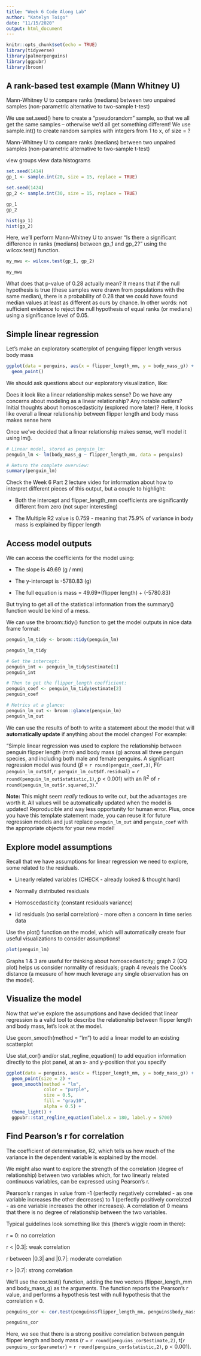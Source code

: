 ```yaml
---
title: "Week 6 Code Along Lab"
author: "Katelyn Toigo"
date: "11/15/2020"
output: html_document
---
```


```r
knitr::opts_chunk$set(echo = TRUE)
library(tidyverse)
library(palmerpenguins)
library(ggpubr)
library(broom)
```

## A rank-based test example (Mann Whitney U)

Mann-Whitney U to compare ranks (medians) between two unpaired samples (non-parametric alternative to two-sample t-test)

We use set.seed() here to create a “pseudorandom” sample, so that we all get the same samples – otherwise we’d all get something different! We use sample.int() to create random samples with integers from 1 to x, of size = ?

Mann-Whitney U to compare ranks (medians) between two unpaired samples (non-parametric alternative to two-sample t-test)

view groups
view data histograms

```r
set.seed(1414)
gp_1 <- sample.int(20, size = 15, replace = TRUE)

set.seed(1424)
gp_2 <- sample.int(30, size = 15, replace = TRUE)

gp_1
gp_2

hist(gp_1)
hist(gp_2)
```

Here, we’ll perform Mann-Whitney U to answer “Is there a significant difference in ranks (medians) between gp_1 and gp_2?” using the wilcox.test() function.

```r
my_mwu <- wilcox.test(gp_1, gp_2)

my_mwu
```

What does that p-value of 0.28 actually mean? It means that if the null hypothesis is true (these samples were drawn from populations with the same median), there is a probability of 0.28 that we could have found median values at least as different as ours by chance. In other words: not sufficient evidence to reject the null hypothesis of equal ranks (or medians) using a significance level of 0.05.


## Simple linear regression

Let’s make an exploratory scatterplot of penguing flipper length versus body mass

```r
ggplot(data = penguins, aes(x = flipper_length_mm, y = body_mass_g)) +
  geom_point()
```

We should ask questions about our exploratory visualization, like:

Does it look like a linear relationship makes sense?
Do we have any concerns about modeling as a linear relationship?
Any notable outliers?
Initial thoughts about homoscedasticity (explored more later)?
Here, it looks like overall a linear relationship between flipper length and body mass makes sense here

Once we’ve decided that a linear relationship makes sense, we’ll model it using lm().

```r
# Linear model, stored as penguin_lm:
penguin_lm <- lm(body_mass_g ~ flipper_length_mm, data = penguins)

# Return the complete overview:
summary(penguin_lm)
```

Check the Week 6 Part 2 lecture video for information about how to interpret different pieces of this output, but a couple to highlight:

- Both the intercept and flipper_length_mm coefficients are significantly different from zero (not super interesting)

- The Multiple R2 value is 0.759 - meaning that 75.9% of variance in body mass is explained by flipper length


## Access model outputs

We can access the coefficients for the model using:

- The slope is 49.69 (g / mm)

- The y-intercept is -5780.83 (g)

- The full equation is mass = 49.69*(flipper length) + (-5780.83)

But trying to get all of the statistical information from the summary() function would be kind of a mess.

We can use the broom::tidy() function to get the model outputs in nice data frame format:

```r
penguin_lm_tidy <- broom::tidy(penguin_lm)

penguin_lm_tidy
```

```r
# Get the intercept: 
penguin_int <- penguin_lm_tidy$estimate[1]
penguin_int
```

```r
# Then to get the flipper_length coefficient:
penguin_coef <- penguin_lm_tidy$estimate[2]
penguin_coef
```

```r
# Metrics at a glance: 
penguin_lm_out <- broom::glance(penguin_lm)
penguin_lm_out
```

We can use the results of both to write a statement about the model that will **automatically update** if anything about the model changes! For example: 

"Simple linear regression was used to explore the relationship between penguin flipper length (mm) and body mass (g) across all three penguin species, and including both male and female penguins. A significant regression model was found ($\beta$ = `r round(penguin_coef,3)`, F(`r penguin_lm_out$df`,`r penguin_lm_out$df.residual`) = `r round(penguin_lm_out$statistic,1)`, p < 0.001) with an R^2^ of `r round(penguin_lm_out$r.squared,3)`."

**Note:** This might seem *really* tedious to write out, but the advantages are worth it. All values will be automatically updated when the model is updated! Reproducible and way less opportunity for human error. Plus, once you have this template statement made, you can reuse it for future regression models and just replace `penguin_lm_out` and `penguin_coef` with the appropriate objects for your new model! 


## Explore model assumptions

Recall that we have assumptions for linear regression we need to explore, some related to the residuals.

- Linearly related variables (CHECK - already looked & thought hard)

- Normally distributed residuals

- Homoscedasticity (constant residuals variance)

- iid residuals (no serial correlation) - more often a concern in time series data

Use the plot() function on the model, which will automatically create four useful visualizations to consider assumptions!

```r
plot(penguin_lm)
```

Graphs 1 & 3 are useful for thinking about homoscedasticity; graph 2 (QQ plot) helps us consider normality of residuals; graph 4 reveals the Cook’s distance (a measure of how much leverage any single observation has on the model).


## Visualize the model

Now that we’ve explore the assumptions and have decided that linear regression is a valid tool to describe the relationship between flipper length and body mass, let’s look at the model.

Use geom_smooth(method = "lm") to add a linear model to an existing scatterplot

Use stat_cor() and/or stat_regline_equation() to add equation information directly to the plot panel, at an x- and y-position that you specify

```r
ggplot(data = penguins, aes(x = flipper_length_mm, y = body_mass_g)) +
  geom_point(size = 2) +
  geom_smooth(method = "lm",
              color = "purple",
              size = 0.5,
              fill = "gray10",
              alpha = 0.5) +
  theme_light() +
  ggpubr::stat_regline_equation(label.x = 180, label.y = 5700)
```


## Find Pearson’s r for correlation

The coefficient of determination, R2, which tells us how much of the variance in the dependent variable is explained by the model.

We might also want to explore the strength of the correlation (degree of relationship) between two variables which, for two linearly related continuous variables, can be expressed using Pearson’s r.

Pearson’s r ranges in value from -1 (perfectly negatively correlated - as one variable increases the other decreases) to 1 (perfectly positively correlated - as one variable increases the other increases). A correlation of 0 means that there is no degree of relationship between the two variables.

Typical guidelines look something like this (there’s wiggle room in there):

r = 0: no correlation

r < |0.3|: weak correlation

r between |0.3| and |0.7|: moderate correlation

r > |0.7|: strong correlation

We’ll use the cor.test() function, adding the two vectors (flipper_length_mm and body_mass_g) as the arguments. The function reports the Pearson’s r value, and performs a hypothesis test with null hypothesis that the correlation = 0.

```r
penguins_cor <- cor.test(penguins$flipper_length_mm, penguins$body_mass_g)

penguins_cor
```

Here, we see that there is a strong positive correlation between penguin flipper length and body mass (*r* = `r round(penguins_cor$estimate,2)`, t(`r penguins_cor$parameter`) = `r round(penguins_cor$statistic,2)`, p < 0.001). 